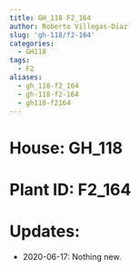 ```yaml
---
title: GH_118 F2_164
author: Roberto Villegas-Diaz
slug: 'gh-118/f2-164'
categories:
  - GH118
tags:
  - F2
aliases:
  - gh_118-f2_164
  - gh-118-f2-164
  - gh118-f2164
---
```


# **House**: GH_118
# **Plant ID**: F2_164
# **Updates**: 
 - 2020-06-17: Nothing new.
